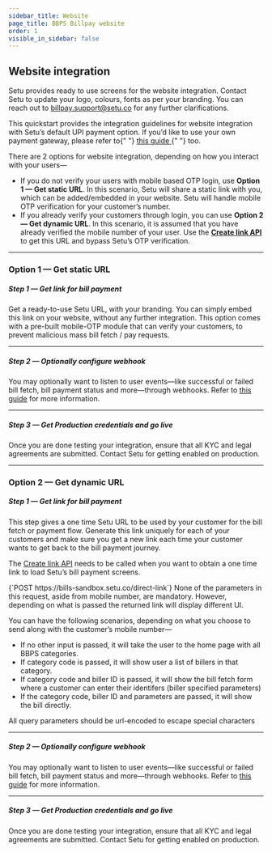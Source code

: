 ```yaml
---
sidebar_title: Website
page_title: BBPS Billpay website
order: 1
visible_in_sidebar: false
---
```


## Website integration

Setu provides ready to use screens for the website integration. Contact Setu to update your logo, colours, fonts as per your branding. You can reach out to <a href="">billpay.support@setu.co</a> for any further clarifications.

<Callout type="tip">
    This quickstart provides the integration guidelines for website integration
    with Setu’s default UPI payment option. If you’d like to use your own
    payment gateway, please refer to{" "}
    <a href="/payments/billpay/custom-payment/website" target="_blank">
        this guide
    </a>{" "}
    too.
</Callout>

<br />

There are 2 options for website integration, depending on how you interact with your users—

-   If you do not verify your users with mobile based OTP login, use **Option 1 — Get static URL**. In this scenario, Setu will share a static link with you, which can be added/embedded in your website. Setu will handle mobile OTP verification for your customer’s number.
-   If you already verify your customers through login, you can use **Option 2 — Get dynamic URL**. In this scenario, it is assumed that you have already verified the mobile number of your user. Use the <a href="/payments/billpay/api-reference/white-label#/category~Link/operation~getLink" target="_blank">**Create link API**</a> to get this URL and bypass Setu’s OTP verification.

<hr class="primary" />

### Option 1 — Get static URL

##### Step 1 — Get link for bill payment

Get a ready-to-use Setu URL, with your branding. You can simply embed this link on your website, without any further integration. This option comes with a pre-built mobile-OTP module that can verify your customers, to prevent malicious mass bill fetch / pay requests.

<hr class="secondary" />

##### Step 2 — Optionally configure webhook

You may optionally want to listen to user events—like successful or failed bill fetch, bill payment status and more—through webhooks. Refer to <a href="/payments/billpay/user-events" target="_blank">this guide</a> for more information.

<hr class="secondary" />

##### Step 3 — Get Production credentials and go live

Once you are done testing your integration, ensure that all KYC and legal agreements are submitted. Contact Setu
for getting enabled on production.

<hr class="primary" />

### Option 2 — Get dynamic URL

##### Step 1 — Get link for bill payment

This step gives a one time Setu URL to be used by your customer for the bill fetch or payment flow. Generate this link uniquely for each of your customers and make sure you get a new link each time your customer wants to get back to the bill payment journey.

The <a href="/payments/billpay/api-reference/white-label#/category~Link/operation~getLink" target="_blank">Create link API</a> needs to be called when you want to obtain a one time link to load Setu’s bill payment screens.

<CodeBlockWithCopy language="bash">
    {`POST https://bills-sandbox.setu.co/direct-link`}
</CodeBlockWithCopy>

<Callout type="tip">
    None of the parameters in this request, aside from mobile number, are
    mandatory. However, depending on what is passed the returned link will
    display different UI.
</Callout>

<br />

You can have the following scenarios, depending on what you choose to send along with the customer’s mobile number—

-   If no other input is passed, it will take the user to the home page with all BBPS categories.
-   If category code is passed, it will show user a list of billers in that category.
-   If category code and biller ID is passed, it will show the bill fetch form where a customer can enter their identifers (biller specified parameters)
-   If the category code, biller ID and parameters are passed, it will show the bill directly.

<Callout type="warning">
    All query parameters should be url-encoded to escape special characters
</Callout>

<hr class="secondary" />

##### Step 2 — Optionally configure webhook

You may optionally want to listen to user events—like successful or failed bill fetch, bill payment status and more—through webhooks. Refer to <a href="/payments/billpay/user-events" target="_blank">this guide</a> for more information.

<hr class="secondary" />

##### Step 3 — Get Production credentials and go live

Once you are done testing your integration, ensure that all KYC and legal agreements are submitted. Contact Setu for getting enabled on production.

<WasPageHelpful />

